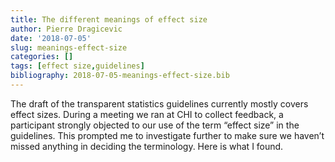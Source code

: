 ```yaml
---
title: The different meanings of effect size
author: Pierre Dragicevic
date: '2018-07-05'
slug: meanings-effect-size
categories: []
tags: [effect size,guidelines]
bibliography: 2018-07-05-meanings-effect-size.bib
---
```


The draft of the transparent statistics guidelines currently mostly covers effect sizes. During a meeting we ran at CHI to collect feedback, a participant strongly objected to our use of the term "effect size" in the guidelines. This prompted me to investigate further to make sure we haven't missed anything in deciding the terminology. Here is what I found.

